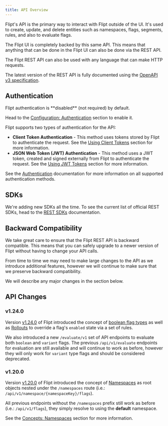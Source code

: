 ```yaml
---
title: API Overview
---
```


Flipt's API is the primary way to interact with Flipt outside of the UI. It's used to create, update, and delete entities such as namespaces, flags, segments, rules, and also to evaluate flags.

The Flipt UI is completely backed by this same API. This means that anything that can be done in the Flipt UI can also be done via the REST API.

The Flipt REST API can also be used with any language that can make HTTP requests.

The latest version of the REST API is fully documented using the [OpenAPI v3 specification](https://github.com/flipt-io/flipt-openapi).

## Authentication

<Info>
Flipt authentication is **disabled** (not required) by default.

Head to the [Configuration: Authentication](/configuration#authentication) section to enable it.

</Info>

Flipt supports two types of authentication for the API:

- **Client Token Authentication** - This method uses tokens stored by Flipt to authenticate the request. See the [Using Client Tokens](/authentication/using-tokens) section for more information.
- **JSON Web Token (JWT) Authentication** - This method uses a JWT token, created and signed externally from Flipt to authenticate the request. See the [Using JWT Tokens](/authentication/using-jwt) section for more information.

See the [Authentication](/authentication) documentation for more information on all supported authentication methods.

## SDKs

We're adding new SDKs all the time. To see the current list of official REST SDKs, head to the [REST SDKs](/integration/server/rest) documentation.

## Backward Compatibility

We take great care to ensure that the Flipt REST API is backward compatible. This means that you can safely upgrade to a newer version of Flipt without having to change your API calls.

From time to time we may need to make large changes to the API as we introduce additional features, however we will continue to make sure that we preserve backward compatibility.

We will describe any major changes in the section below.

## API Changes

### v1.24.0

Version [v1.24.0](https://github.com/flipt-io/flipt/releases/tag/v1.24.0) of Flipt introduced the concept of [boolean flag types](/concepts#boolean-flags) as well as [Rollouts](/concepts#rollouts) to override a flag's `enabled` state via a set of rules.

We also introduced a new `/evaluate/v1` set of API endpoints to evaluate both `boolean` and `variant` flags. The previous `/api/v1/evaluate` endpoints for evaluation are still available and will continue to work as before, however they will only work for `variant` type flags and should be considered deprecated.

### v1.20.0

Version [v1.20.0](https://github.com/flipt-io/flipt/releases/tag/v1.20.0) of Flipt introduced the concept of [Namespaces](/concepts#namespaces) as root objects nested under the `/namespaces` route (i.e.: `/api/v1/namespace/{namespaceKey}/flags`).

All previous endpoints without the `/namespaces` prefix still work as before (i.e.: `/api/v1/flags`), they simply resolve to using the **default** namespace.

See the [Concepts: Namespaces](/concepts#namespaces) section for more information.
